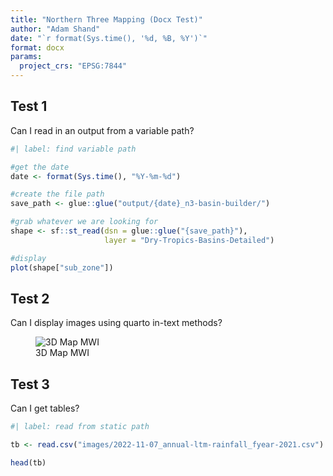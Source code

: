 ```yaml
---
title: "Northern Three Mapping (Docx Test)"
author: "Adam Shand"
date: "`r format(Sys.time(), '%d, %B, %Y')`" 
format: docx
params:
  project_crs: "EPSG:7844"
---
```


## Test 1

Can I read in an output from a variable path?

``` r
#| label: find variable path

#get the date
date <- format(Sys.time(), "%Y-%m-%d")

#create the file path
save_path <- glue::glue("output/{date}_n3-basin-builder/")

#grab whatever we are looking for
shape <- sf::st_read(dsn = glue::glue("{save_path}"),
                     layer = "Dry-Tropics-Basins-Detailed")

#display
plot(shape["sub_zone"])

```


## Test 2

Can I display images using quarto in-text methods?

![3D Map MWI](images/MWI 3D example.png)

## Test 3

Can I get tables?


``` r
#| label: read from static path

tb <- read.csv("images/2022-11-07_annual-ltm-rainfall_fyear-2021.csv")

head(tb)


```









